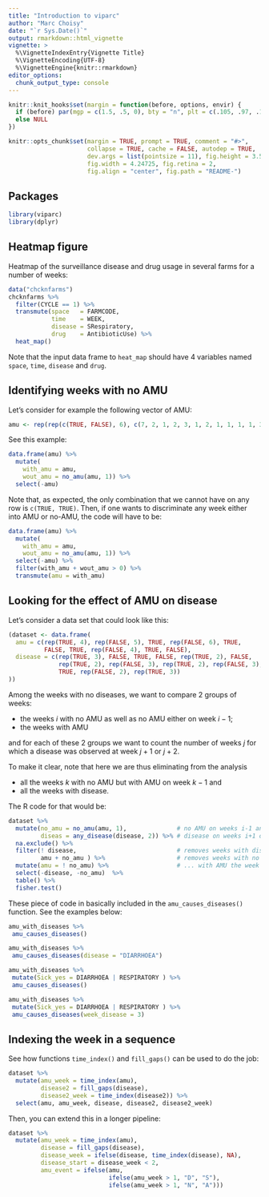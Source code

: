 ```yaml
---
title: "Introduction to viparc"
author: "Marc Choisy"
date: "`r Sys.Date()`"
output: rmarkdown::html_vignette
vignette: >
  %\VignetteIndexEntry{Vignette Title}
  %\VignetteEncoding{UTF-8}
  %\VignetteEngine{knitr::rmarkdown}
editor_options: 
  chunk_output_type: console
---
```


```r
knitr::knit_hooks$set(margin = function(before, options, envir) {
  if (before) par(mgp = c(1.5, .5, 0), bty = "n", plt = c(.105, .97, .13, .97))
  else NULL
})

knitr::opts_chunk$set(margin = TRUE, prompt = TRUE, comment = "#>",
                      collapse = TRUE, cache = FALSE, autodep = TRUE,
                      dev.args = list(pointsize = 11), fig.height = 3.5,
                      fig.width = 4.24725, fig.retina = 2,
                      fig.align = "center", fig.path = "README-")
```

## Packages

```r
library(viparc)
library(dplyr)
```

## Heatmap figure

Heatmap of the surveillance disease and drug usage in several farms for a 
number of weeks:

```r
data("chcknfarms")
chcknfarms %>%
  filter(CYCLE == 1) %>%
  transmute(space   = FARMCODE,
            time    = WEEK,
            disease = SRespiratory,
            drug    = AntibioticUse) %>%
  heat_map()
```

Note that the input data frame to `heat_map` should have 4 variables named
`space`, `time`, `disease` and `drug`.


## Identifying weeks with no AMU

Let's consider for example the following vector of AMU:

```r
amu <- rep(rep(c(TRUE, FALSE), 6), c(7, 2, 1, 2, 3, 1, 2, 1, 1, 1, 1, 3))
```

See this example:

```r
data.frame(amu) %>%
  mutate(
    with_amu = amu,
    wout_amu = no_amu(amu, 1)) %>%
  select(-amu)
```

Note that, as expected, the only combination that we cannot have on any row is
`c(TRUE, TRUE)`. Then, if one wants to discriminate any week either into AMU or
no-AMU, the code will have to be:

```r
data.frame(amu) %>%
  mutate(
    with_amu = amu,
    wout_amu = no_amu(amu, 1)) %>%
  select(-amu) %>% 
  filter(with_amu + wout_amu > 0) %>% 
  transmute(amu = with_amu)
```

## Looking for the effect of AMU on disease

Let's consider a data set that could look like this:

```r
(dataset <- data.frame(
  amu = c(rep(TRUE, 4), rep(FALSE, 5), TRUE, rep(FALSE, 6), TRUE,
          FALSE, TRUE, rep(FALSE, 4), TRUE, FALSE),
  disease = c(rep(TRUE, 3), FALSE, TRUE, FALSE, rep(TRUE, 2), FALSE,
              rep(TRUE, 2), rep(FALSE, 3), rep(TRUE, 2), rep(FALSE, 3),
              TRUE, rep(FALSE, 2), rep(TRUE, 3))
))
```

Among the weeks with no diseases, we want to compare 2 groups of weeks:

* the weeks $i$ with no AMU as well as no AMU either on week $i - 1$;
* the weeks with AMU

and for each of these 2 groups we want to count the number of weeks $j$ for
which a disease was observed at week $j + 1$ or $j + 2$.

To make it clear, note that here we are thus eliminating from the analysis

* all the weeks $k$ with no AMU but with AMU on week $k - 1$ and
* all the weeks with disease.

The R code for that would be:

```r
dataset %>% 
  mutate(no_amu = no_amu(amu, 1),              # no AMU on weeks i-1 and i
         diseas = any_disease(disease, 2)) %>% # disease on weeks i+1 or i+2
  na.exclude() %>% 
  filter(! disease,                            # removes weeks with disease
         amu + no_amu ) %>%                    # removes weeks with no AMU but...
  mutate(amu = ! no_amu) %>%                   # ... with AMU the week before.
  select(-disease, -no_amu)  %>% 
  table() %>% 
  fisher.test()
```

These piece of code in basically included in the `amu_causes_diseases()`
function. See the examples below:

```r
amu_with_diseases %>%
 amu_causes_diseases()
```

```r
amu_with_diseases %>%
 amu_causes_diseases(disease = "DIARRHOEA")
```

```r
amu_with_diseases %>%
 mutate(Sick_yes = DIARRHOEA | RESPIRATORY ) %>%
 amu_causes_diseases()
```

```r
amu_with_diseases %>%
 mutate(Sick_yes = DIARRHOEA | RESPIRATORY ) %>%
 amu_causes_diseases(week_disease = 3)
```

## Indexing the week in a sequence

See how functions `time_index()` and `fill_gaps()` can be used to do the job:

```r
dataset %>%
  mutate(amu_week = time_index(amu),
         disease2 = fill_gaps(disease),
         disease2_week = time_index(disease2)) %>% 
  select(amu, amu_week, disease, disease2, disease2_week)
```

Then, you can extend this in a longer pipeline:

```r
dataset %>%
  mutate(amu_week = time_index(amu),
         disease = fill_gaps(disease),
         disease_week = ifelse(disease, time_index(disease), NA),
         disease_start = disease_week < 2,
         amu_event = ifelse(amu,
                            ifelse(amu_week > 1, "D", "S"),
                            ifelse(amu_week > 1, "N", "A")))
```

